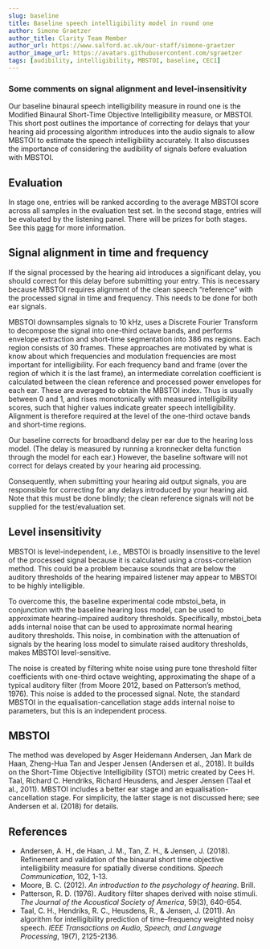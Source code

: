 ```yaml
---
slug: baseline
title: Baseline speech intelligibility model in round one
author: Simone Graetzer
author_title: Clarity Team Member
author_url: https://www.salford.ac.uk/our-staff/simone-graetzer
author_image_url: https://avatars.githubusercontent.com/sgraetzer
tags: [audibility, intelligibility, MBSTOI, baseline, CEC1]
---
```


### Some comments on signal alignment and level-insensitivity

Our baseline binaural speech intelligibility measure in round one is the Modified Binaural Short-Time Objective Intelligibility measure, or MBSTOI. This short post outlines the importance of correcting for delays that your hearing aid processing algorithm introduces into the audio signals to allow MBSTOI to estimate the speech intelligibility accurately. It also discusses the importance of considering the audibility of signals before evaluation with MBSTOI.

## Evaluation

In stage one, entries will be ranked according to the average MBSTOI score across all samples in the evaluation test set. In the second stage, entries will be evaluated by the listening panel. There will be prizes for both stages. See this [page](https://claritychallenge.github.io/clarity_CEC1_doc/docs/cec1_rules) for more information.

<!--truncate-->
## Signal alignment in time and frequency

If the signal processed by the hearing aid introduces a significant delay, you should correct for this delay before submitting your entry. This is necessary because MBSTOI requires alignment of the clean speech “reference” with the processed signal in time and frequency. This needs to be done for both ear signals.

MBSTOI downsamples signals to 10 kHz, uses a Discrete Fourier Transform to decompose the signal into one-third octave bands, and performs envelope extraction and short-time segmentation into 386 ms regions. Each region consists of 30 frames. These approaches are motivated by what is know about which frequencies and modulation frequencies are most important for intelligibility. For each frequency band and frame (over the region of which it is the last frame), an intermediate correlation coefficient is calculated between the clean reference and processed power envelopes for each ear. These are averaged to obtain the MBSTOI index. Thus is usually between 0 and 1, and rises monotonically with measured intelligibility scores, such that higher values indicate greater speech intelligibility. Alignment is therefore required at the level of the one-third octave bands and short-time regions.

Our baseline corrects for broadband delay per ear due to the hearing loss model. (The delay is measured by running a kronnecker delta function through the model for each ear.) However, the baseline software will not correct for delays created by your hearing aid processing.

Consequently, when submitting your hearing aid output signals, you are responsible for correcting for any delays introduced by your hearing aid. Note that this must be done blindly; the clean reference signals will not be supplied for the test/evaluation set.

<!--truncate-->

## Level insensitivity

MBSTOI is level-independent, i.e., MBSTOI is broadly insensitive to the level of the processed signal because it is calculated using a cross-correlation method. This could be a problem because sounds that are below the auditory thresholds of the hearing impaired listener may appear to MBSTOI to be highly intelligible.

To overcome this, the baseline experimental code mbstoi_beta, in conjunction with the baseline hearing loss model, can be used to approximate hearing-impaired auditory thresholds. Specifically, mbstoi_beta adds internal noise that can be used to approximate normal hearing auditory thresholds. This noise, in combination with the attenuation of signals by the hearing loss model to simulate raised auditory thresholds, makes MBSTOI level-sensitive.

The noise is created by filtering white noise using pure tone threshold filter coefficients with one-third octave weighting, approximating the shape of a typical auditory filter (from Moore 2012, based on Patterson’s method, 1976). This noise is added to the processed signal. Note, the standard MBSTOI in the equalisation-cancellation stage adds internal noise to parameters, but this is an independent process.

## MBSTOI

The method was developed by Asger Heidemann Andersen, Jan Mark de Haan, Zheng-Hua Tan and Jesper Jensen (Andersen et al., 2018). It builds on the Short-Time Objective Intelligibility (STOI) metric created by Cees H. Taal, Richard C. Hendriks, Richard Heusdens, and Jesper Jensen (Taal et al., 2011). MBSTOI includes a better ear stage and an equalisation-cancellation stage. For simplicity, the latter stage is not discussed here; see Andersen et al. (2018) for details.

## References

- Andersen, A. H., de Haan, J. M., Tan, Z. H., & Jensen, J. (2018). Refinement and validation of the binaural short time objective intelligibility measure for spatially diverse conditions. *Speech Communication*, 102, 1-13.
- Moore, B. C. (2012). *An introduction to the psychology of hearing*. Brill.
- Patterson, R. D. (1976). Auditory filter shapes derived with noise stimuli. *The Journal of the Acoustical Society of America*, 59(3), 640-654.
- Taal, C. H., Hendriks, R. C., Heusdens, R., & Jensen, J. (2011). An algorithm for intelligibility prediction of time–frequency weighted noisy speech. *IEEE Transactions on Audio, Speech, and Language Processing*, 19(7), 2125-2136.


